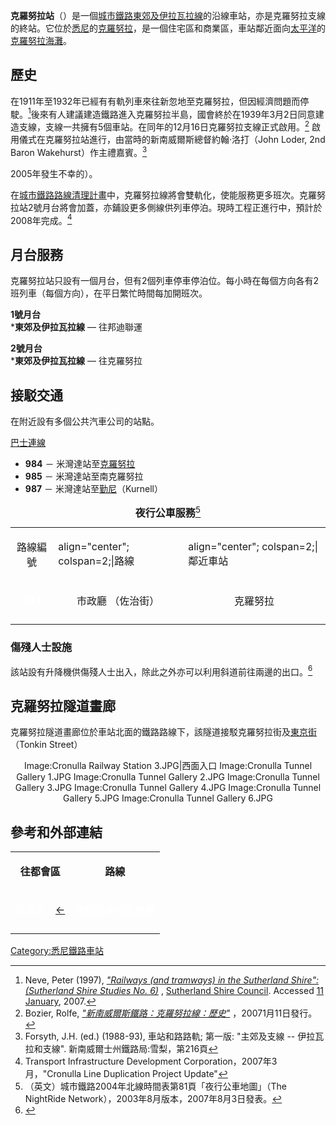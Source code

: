 {{Coor icon|w=20px|34|03|20|S|151|09|05|E|1000000}}
{{Infobox station
|name                = 克羅努拉<br />{{lang|en|Cronulla}}
|type                = 
|style               = Sydney Trains
|image               = Cronulla Railway Station 1.JPG
|image_size          = 
|image_caption       = 2007年1月車站外觀
|address             = [[新南威爾士州|新南威爾士州]]{{link-en|克羅努拉 (新南威爾士州)|Cronulla, New South Wales|克羅努拉}}克羅努拉街
|country             = [[澳洲|澳洲]]
|coordinates         = {{coord|-34.055648|151.151472|region:AU-NSW_type:railwaystation|format=dms|display=inline,title}}
|elevation           = 
|distance            = 距離[[悉尼中央車站|悉尼中央車站]]34.81公里
|line                = [[東郊及伊拉瓦拉線|克羅努拉線]]
|other               = 巴士
|structure           = 地面
|platform            = 2個（1個側式）
|depth               = 
|levels              = 
|tracks              = 4條
|parking             = 
|bicycle             = 
|opened              = 1939年12月16日
|closed              = 
|rebuilt             = 
|electrified         = 是
|disabled            = 是
|code                = CNL
|owned               = [[新南威爾士州鐵路局|新南威爾士州鐵路局]]
|operator            = [[悉尼列車|悉尼列車]]
|zone                = 
|status              = 有人
|former              = 
| passengers          = 每日2,630人<ref>{{cite web |author=Bureau of Transport Statistics |url=https://www.transport.nsw.gov.au/sites/default/files/media/documents/2017/Train%20Statistics%202014.pdf |title=Train Statistics 2014 |publisher=Transport NSW |accessdate=12 July 2018 |archive-date=2018-06-10 |archive-url=https://web.archive.org/web/20180610113500/https://www.transport.nsw.gov.au/sites/default/files/media/documents/2017/Train%20Statistics%202014.pdf |dead-url=no }}</ref>
| pass_year           = 2013年
| pass_rank           = 93
| pass_system         = 悉尼列車，新州鐵路
|mpassengers         = 
|services            = 
|web                 = [https://transportnsw.info/stop?q=10101351#/ Transport for NSW]
|route_map           = 
|map_state           = 
|embedded =
{{Infobox designation list
| embed = yes
| designation1 = 新南威爾士州古蹟登記
| designation1_offname = 克羅努拉鐵路車站集合
| designation1_type = 州立古蹟（複合／集合）
| designation1_date = 1999年4月2日
| delisted1_date = 
| designation1_partof = 
| designation1_number = 1123
| designation1_free1name =  類型
| designation1_free1value = 鐵路月台／車站
| designation1_free2name =  分類
| designation1_free2value = 交通－鐵路
| designation1_free3name =  建築者
| designation1_free3value = {{link-en|新南威爾士政府鐵路|New South Wales Government Railways}}
}}
}}
'''克羅努拉站'''（{{lang-en|Cronulla Station}}）是一個[[城市鐵路|城市鐵路]][[東郊及伊拉瓦拉線|東郊及伊拉瓦拉線]]的沿線車站，亦是克羅努拉支線的終站。它位於[[悉尼|悉尼]]的[[克羅努拉,悉尼|克羅努拉]]，是一個住宅區和商業區，車站鄰近面向[[太平洋|太平洋]]的[[克羅努拉海灘|克羅努拉海灘]]。

== 歷史 ==
在1911年至1932年已經有有軌列車來往新忽地至克羅努拉，但因經濟問題而停駛。<ref name="Neve">Neve, Peter (1997), ''[http://www.suthlib.nsw.gov.au/SSC/rwpattach.nsf/viewasattachmentPersonal/6877C558710E8C1FCA25702E00058AB0/$file/Old%20Study%206%20scanned.pdf "Railways (and tramways) in the Sutherland Shire": (Sutherland Shire Studies No. 6)] {{Wayback|url=http://www.suthlib.nsw.gov.au/SSC/rwpattach.nsf/viewasattachmentPersonal/6877C558710E8C1FCA25702E00058AB0/$file/Old%20Study%206%20scanned.pdf |date=20070927222421 }}'', [[Sutherland_Shire|Sutherland Shire Council]]. Accessed [[11_January|11 January]], 2007.</ref>後來有人建議建造鐵路進入克羅努拉半島，國會終於在1939年3月2日同意建造支線，支線一共擁有5個車站。在同年的12月16日克羅努拉支線正式啟用。<ref>Bozier, Rolfe, ''[http://www.nswrail.net/lines/show.php?name=NSW:cronulla&mode=history "新南威爾斯鐵路：克羅努拉線：歷史"] {{Wayback|url=http://www.nswrail.net/lines/show.php?name=NSW:cronulla&mode=history |date=20200804121034 }}''，20071月11日發行。</ref> 啟用儀式在克羅努拉站進行，由當時的新南威爾斯總督約翰‧洛打（John Loder, 2nd Baron Wakehurst）作主禮嘉賓。<ref>Forsyth, J.H. (ed.) (1988-93), 車站和路路軌; 第一版: "主郊及支線 -- 伊拉瓦拉和支線". 新南威爾士州鐵路局:雪梨，第216頁</ref>

2005年發生不幸的{{link-en|克羅努拉暴動|2005 Cronulla riots}}）。

在[[城市鐵路路線清理計畫|城市鐵路路線清理計畫]]中，克羅努拉線將會雙軌化，使能服務更多班次。克羅努拉站2號月台將會加蓋，亦鋪設更多側線供列車停泊。現時工程正進行中，預計於2008年完成。<ref>Transport Infrastructure Development Corporation，2007年3月，"Cronulla Line Duplication Project Update"</ref>

== 月台服務 ==

克羅努拉站只設有一個月台，但有2個列車停車停泊位。每小時在每個方向各有2班列車（每個方向），在平日繁忙時間每加開班次。

'''1號月台'''<br>  	 
*'''東郊及伊拉瓦拉線''' — 往邦迪聯運

'''2號月台'''<br> 	  
*'''東郊及伊拉瓦拉線''' — 往克羅努拉

== 接駁交通 ==
在附近設有多個公共汽車公司的站點。

[[巴士連線|巴士連線]]
*'''984''' － 米灣達站至[[克羅努拉,_悉尼|克羅努拉]]
*'''985''' － 米灣達站至南克羅努拉
*'''987''' － 米灣達站至[[勤尼|勤尼]]（Kurnell）

{| class="wikitable"  style="text-align:center" align=center
|+'''夜行公車服務'''<ref>（英文）城市鐵路2004年北線時間表第81頁「夜行公車地圖」（The NightRide Network），2003年8月版本，2007年8月3日發表。</ref>
|-
|align="center"|路線編號
|align="center"; colspan=2;|路線
|align="center"; colspan=2;|鄰近車站
|-
|align="center" bgcolor= #3D0069 |<span style="color: White;">'''N11'''</span>
|align="center"|市政廳 （佐治街）
|align="center"|克羅努拉</span><!-- 注释出：[[File:CityRail_logo_only.png|20px]] -->
|align="center"|卡令巴
|align="center"|'''克羅努拉</span><!-- 注释出：[[File:CityRail_logo_only.png|20px]] -->'''
|-
|}

=== 傷殘人士設施 ===

該站設有升降機供傷殘人士出入，除此之外亦可以利用斜道前往兩邊的出口。<ref>{{cite web|work=City Rail|title=Cronulla station facilities|url=http://www.cityrail.info/stations/station_details?stationId=97|accessdate=2009-06-28|archive-date=2010-12-17|archive-url=https://web.archive.org/web/20101217184213/http://cityrail.info/stations/station_details?stationId=97|dead-url=no}}</ref>

== 克羅努拉隧道畫廊 ==
克羅努拉隧道畫廊位於車站北面的鐵路路線下，該隧道接駁克羅努拉街及[[東京街|東京街]]（Tonkin Street）
<center><gallery>
Image:Cronulla Railway Station 3.JPG|西面入口
Image:Cronulla Tunnel Gallery 1.JPG
Image:Cronulla Tunnel Gallery 2.JPG
Image:Cronulla Tunnel Gallery 3.JPG
Image:Cronulla Tunnel Gallery 4.JPG
Image:Cronulla Tunnel Gallery 5.JPG
Image:Cronulla Tunnel Gallery 6.JPG
</gallery></center>

== 參考和外部連結 ==

<div class="references-small">
<references />
</div>
{{Mapit-AUS-suburbscale|long=151.151472|lat=-34.055648}}

{| class="wikitable" style="margin: 1em auto 1em auto" 
|- 
|colspan=2 align="center"| '''往都會區''' 
|align="center"|  '''路線''' 
|align="center"|   '''往外城'''
|- 
|align="center" bgcolor=0072c6 | <span style="color: White;">烏魯瓦</span> 
|align="center" bgcolor=0072c6 | [[烏魯瓦車站|←]] 
|align="center" bgcolor=0072c6 | <span style="color: White;">'''東郊及伊拉瓦拉線'''</span>   
|align="center" bgcolor=0072c6 | <span style="color: White;">總站</span>
|-
|}

[[Category:悉尼鐵路車站|Category:悉尼鐵路車站]]